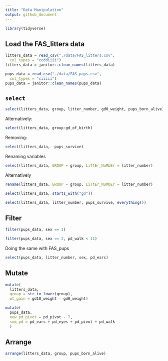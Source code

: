 ```yaml
---
title: "Data Manipulation"
output: github_document
---
```



```r
library(tidyverse)
```

## Load the FAS_litters data 

```r
litters_data = read_csv("./data/FAS_litters.csv",
  col_types = "ccddiiii")
litters_data = janitor::clean_names(litters_data)

pups_data = read_csv("./data/FAS_pups.csv",
  col_types = "ciiiii")
pups_data = janitor::clean_names(pups_data)
```
## `select`

```r
select(litters_data, group, litter_number, gd0_weight, pups_born_alive)
```
Alternatively:

```r
select(litters_data, group:gd_of_birth)
```

Removing:

```r
select(litters_data, -pups_survive)
```

Renaming variables

```r
select(litters_data, GROUP = group, LiTtEr_NuMbEr = litter_number)
```
Alternatively

```r
rename(litters_data, GROUP = group, LiTtEr_NuMbEr = litter_number)
```

```r
select(litters_data, starts_with("gd"))
```

```r
select(litters_data, litter_number, pups_survive, everything())
```

## Filter 

```r
filter(pups_data, sex == 1)
```

```r
filter(pups_data, sex == 2, pd_walk < 11)
```


Doing the same with FAS_pups

```r
select(pups_data, litter_number, sex, pd_ears)
```

## Mutate 

```r
mutate(
  litters_data, 
  group = str_to_lower(group),
  wt_gain = gd18_weight - gd0_weight)
```

```r
mutate(
  pups_data, 
  new_pd_pivot = pd_pivot - 7,
  sum_pd = pd_ears + pd_eyes + pd_pivot + pd_walk
  )
```


## Arrange

```r
arrange(litters_data, group, pups_born_alive)
```

